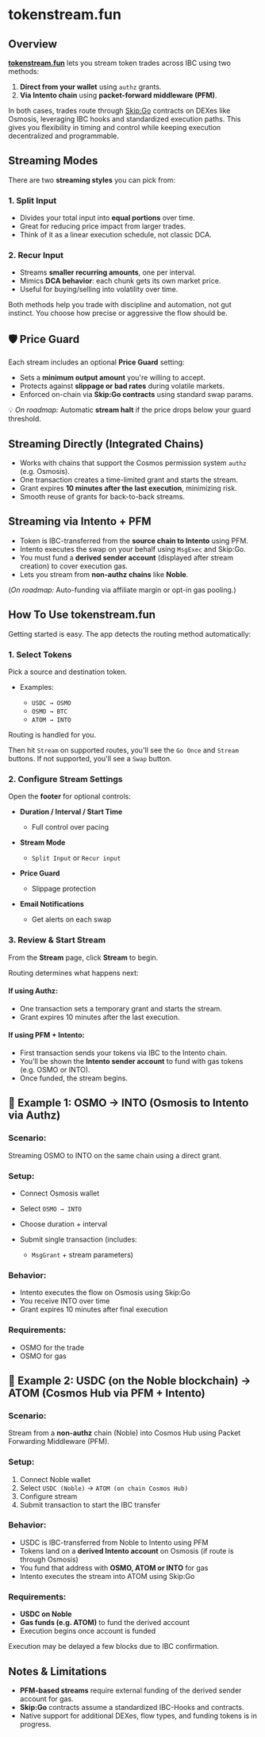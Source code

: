 # tokenstream.fun

## Overview

**[tokenstream.fun](https://tokenstream.fun)** lets you stream token trades across IBC using two methods:

1. **Direct from your wallet** using `authz` grants.
2. **Via Intento chain** using **packet-forward middleware (PFM)**.

In both cases, trades route through [Skip:Go](https://skip.build) contracts on DEXes like Osmosis, leveraging IBC hooks and standardized execution paths. This gives you flexibility in timing and control while keeping execution decentralized and programmable.

## Streaming Modes

There are two **streaming styles** you can pick from:

### 1. **Split Input**

* Divides your total input into **equal portions** over time.
* Great for reducing price impact from larger trades.
* Think of it as a linear execution schedule, not classic DCA.

### 2. **Recur Input**

* Streams **smaller recurring amounts**, one per interval.
* Mimics **DCA behavior**: each chunk gets its own market price.
* Useful for buying/selling into volatility over time.

Both methods help you trade with discipline and automation, not gut instinct. You choose how precise or aggressive the flow should be.

## 🛡️ Price Guard

Each stream includes an optional **Price Guard** setting:

* Sets a **minimum output amount** you're willing to accept.
* Protects against **slippage or bad rates** during volatile markets.
* Enforced on-chain via **Skip:Go contracts** using standard swap params.

💡 *On roadmap:* Automatic **stream halt** if the price drops below your guard threshold.

## Streaming Directly (Integrated Chains)

* Works with chains that support the Cosmos permission system `authz` (e.g. Osmosis).
* One transaction creates a time-limited grant and starts the stream.
* Grant expires **10 minutes after the last execution**, minimizing risk.
* Smooth reuse of grants for back-to-back streams.


## Streaming via Intento + PFM

* Token is IBC-transferred from the **source chain to Intento** using PFM.
* Intento executes the swap on your behalf using `MsgExec` and Skip:Go.
* You must fund a **derived sender account** (displayed after stream creation) to cover execution gas.
* Lets you stream from **non-authz chains** like **Noble**.

(*On roadmap:* Auto-funding via affiliate margin or opt-in gas pooling.)



## How To Use tokenstream.fun

Getting started is easy. The app detects the routing method automatically:

### **1. Select Tokens**

Pick a source and destination token.

* Examples:

  * `USDC → OSMO`
  * `OSMO → BTC`
  * `ATOM → INTO`

Routing is handled for you.

Then hit `Stream` on supported routes, you'll see the `Go Once` and `Stream` buttons. If not supported, you'll see a `Swap` button.

### **2. Configure Stream Settings**

Open the **footer** for optional controls:

* **Duration / Interval / Start Time**

  * Full control over pacing

* **Stream Mode**

  * `Split Input` or `Recur input`

* **Price Guard**

  * Slippage protection

* **Email Notifications**

  * Get alerts on each swap


### **3. Review & Start Stream**

From the **Stream** page, click **Stream** to begin.

Routing determines what happens next:

#### If using **Authz**:

* One transaction sets a temporary grant and starts the stream.
* Grant expires 10 minutes after the last execution.

#### If using **PFM + Intento**:

* First transaction sends your tokens via IBC to the Intento chain.
* You’ll be shown the **Intento sender account** to fund with gas tokens (e.g. OSMO or INTO).
* Once funded, the stream begins.


## 🔁 Example 1: OSMO → INTO (Osmosis to Intento via Authz)

### Scenario:

Streaming OSMO to INTO on the same chain using a direct grant.

### Setup:

* Connect Osmosis wallet
* Select `OSMO → INTO`
* Choose duration + interval
* Submit single transaction (includes:

  * `MsgGrant` + stream parameters)

### Behavior:

* Intento executes the flow on Osmosis using Skip:Go
* You receive INTO over time
* Grant expires 10 minutes after final execution

### Requirements:

* OSMO for the trade
* OSMO for gas



## 🔁 Example 2: USDC (on the Noble blockchain) → ATOM (Cosmos Hub via PFM + Intento)

### Scenario:

Stream from a **non-authz** chain (Noble) into Cosmos Hub using Packet Forwarding Middleware (PFM).

### Setup:

1. Connect Noble wallet
2. Select `USDC (Noble)` → `ATOM (on chain Cosmos Hub)`
3. Configure stream
4. Submit transaction to start the IBC transfer

### Behavior:

* USDC is IBC-transferred from Noble to Intento using PFM
* Tokens land on a **derived Intento account** on Osmosis (if route is through Osmosis)
* You fund that address with **OSMO, ATOM or INTO** for gas
* Intento executes the stream into ATOM using Skip:Go

### Requirements:

* **USDC on Noble**
* **Gas funds (e.g. ATOM)** to fund the derived account
* Execution begins once account is funded

Execution may be delayed a few blocks due to IBC confirmation.

## Notes & Limitations

* **PFM-based streams** require external funding of the derived sender account for gas.
* **Skip:Go** contracts assume a standardized IBC-Hooks and contracts.
* Native support for additional DEXes, flow types, and funding tokens is in progress.

